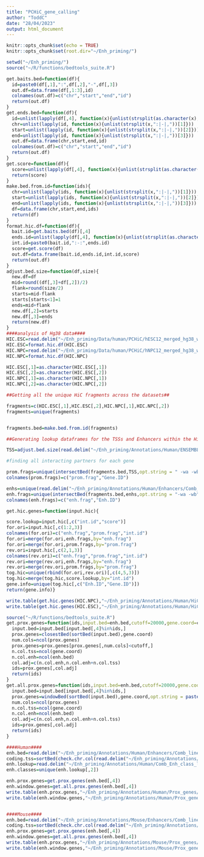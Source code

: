 ```yaml
---
title: "PCHiC_gene_calling"
author: "ToddC"
date: "28/04/2023"
output: html_document
---
```


```r
knitr::opts_chunk$set(echo = TRUE)
knitr::opts_chunk$set(root.dir="~/Enh_priming/")
```


```r
setwd("~/Enh_priming/")
source("~/R/functions/bedtools_suite.R")

get.baits.bed=function(df){
  id=paste0(df[,1],":",df[,2],"-",df[,3])
  out.df=data.frame(df[,1:3],id)
  colnames(out.df)=c("chr","start","end","id")
  return(out.df)
}
get.ends.bed=function(df){
  id=unlist(lapply(df[,4], function(x){unlist(strsplit(as.character(x),","))[1]}))
  chr=unlist(lapply(id, function(x){unlist(strsplit(x,":|-|,"))[1]}))
  start=unlist(lapply(id, function(x){unlist(strsplit(x,":|-|,"))[2]}))
  end=unlist(lapply(id, function(x){unlist(strsplit(x,":|-|,"))[3]}))
  out.df=data.frame(chr,start,end,id)
  colnames(out.df)=c("chr","start","end","id")
  return(out.df)
}
get.score=function(df){
  score=unlist(lapply(df[,4], function(x){unlist(strsplit(as.character(x),","))[2]}))
  return(score)
}
make.bed.from.id=function(ids){
  chr=unlist(lapply(ids, function(x){unlist(strsplit(x,":|-|,"))[1]}))
  start=unlist(lapply(ids, function(x){unlist(strsplit(x,":|-|,"))[2]}))
  end=unlist(lapply(ids, function(x){unlist(strsplit(x,":|-|,"))[3]}))
  df=data.frame(chr,start,end,ids)
  return(df)
}
format.hic.df=function(df){
  bait.id=get.baits.bed(df)[,4]
  ends.id=unlist(lapply(df[,4], function(x){unlist(strsplit(as.character(x),","))[1]}))
  int.id=paste0(bait.id,":-:",ends.id)
  score=get.score(df)
  out.df=data.frame(bait.id,ends.id,int.id,score)
  return(out.df)
}
adjust.bed.size=function(df,size){
  new.df=df
  mid=round((df[,3]+df[,2])/2)
  flank=round(size/2)
  starts=mid-flank
  starts[starts<1]=1
  ends=mid+flank
  new.df[,2]=starts
  new.df[,3]=ends
  return(new.df)
}
####analysis of Hg38 data####
HIC.ESC=read.delim("~/Enh_priming/Data/human/PCHiC/hESC12_merged_hg38_washU.txt",h=F)
HIC.ESC=format.hic.df(HIC.ESC)
HIC.NPC=read.delim("~/Enh_priming/Data/human/PCHiC/hNPC12_merged_hg38_washU.txt",h=F)
HIC.NPC=format.hic.df(HIC.NPC)

HIC.ESC[,1]=as.character(HIC.ESC[,1])
HIC.ESC[,2]=as.character(HIC.ESC[,2])
HIC.NPC[,1]=as.character(HIC.NPC[,1])
HIC.NPC[,2]=as.character(HIC.NPC[,2])

##Getting all the unique HiC fragments across the datasets##

fragments=c(HIC.ESC[,1],HIC.ESC[,2],HIC.NPC[,1],HIC.NPC[,2])
fragments=unique(fragments)


fragments.bed=make.bed.from.id(fragments)

##Generating lookup dataframes for the TSSs and Enhancers within the HiC fragments##

TSS=adjust.bed.size(read.delim("~/Enh_priming/Annotations/Human/ENSEMBL_all_TSS.txt")[,1:4],200)

#finding all interacting partners for each gene

prom.frags=unique(intersectBed(fragments.bed,TSS,opt.string = " -wa -wb")[,c(4,8)])
colnames(prom.frags)=c("prom.frag","Gene.ID")

enhs=unique(read.delim("~/Enh_priming/Annotations/Human/Enhancers/Comb_lineage_enh_v2.txt",h=F)[,1:4])
enh.frags=unique(intersectBed(fragments.bed,enhs,opt.string = "-wa -wb")[,c(4,8)])
colnames(enh.frags)=c("enh.frag","Enh.ID")

get.hic.genes=function(input.hic){

score.lookup=input.hic[,c("int.id","score")]
for.ori=input.hic[,c(1:2,3)]
colnames(for.ori)=c("enh.frag","prom.frag","int.id")
for.ori=merge(for.ori,enh.frags,by="enh.frag")
for.ori=merge(for.ori,prom.frags,by="prom.frag")
rev.ori=input.hic[,c(2,1,3)]
colnames(rev.ori)=c("enh.frag","prom.frag","int.id")
rev.ori=merge(rev.ori,enh.frags,by="enh.frag")
rev.ori=merge(rev.ori,prom.frags,by="prom.frag")
tog.hic=unique(rbind(for.ori,rev.ori)[,c(4,5,3)])
tog.hic=merge(tog.hic,score.lookup,by="int.id")
gene.info=unique(tog.hic[,c("Enh.ID","Gene.ID")])
return(gene.info)}

write.table(get.hic.genes(HIC.NPC),"~/Enh_priming/Annotations/Human/HiC_genes/hNEC_HiC_genes.txt",sep="\t",col.names = F,row.names = F,quote = F)
write.table(get.hic.genes(HIC.ESC),"~/Enh_priming/Annotations/Human/HiC_genes/hESC_HiC_genes.txt",sep="\t",col.names = F,row.names = F,quote = F)


```



```r
source("~/R/functions/bedtools_suite.R")
get.prox.genes=function(ids,input.bed=enh.bed,cutoff=20000,gene.coord=coding.tss){
  input.bed=input.bed[input.bed[,4]%in%ids,]
  prox.genes=closestBed(sortBed(input.bed),gene.coord)
  num.cols=ncol(prox.genes)
  prox.genes=prox.genes[prox.genes[,num.cols]<cutoff,]
  n.col.tss=ncol(gene.coord)
  n.col.enh=ncol(enh.bed)
  col.adj=c(n.col.enh,n.col.enh+n.col.tss)
  ids=prox.genes[,col.adj]
  return(ids)
}
get.all.prox.genes=function(ids,input.bed=enh.bed,cutoff=20000,gene.coord=coding.tss){
  input.bed=input.bed[input.bed[,4]%in%ids,]
  prox.genes=windowBed(sortBed(input.bed),gene.coord,opt.string = paste0("-w ",cutoff))
  num.cols=ncol(prox.genes)
  n.col.tss=ncol(gene.coord)
  n.col.enh=ncol(enh.bed)
  col.adj=c(n.col.enh,n.col.enh+n.col.tss)
  ids=prox.genes[,col.adj]
  return(ids)
}

####Human####
enh.bed=read.delim("~/Enh_priming/Annotations/Human/Enhancers/Comb_lineage_enh_v2.txt",h=F)
coding.tss=sortBed(check.chr.col(read.delim("~/Enh_priming/Annotations/Human/ENSEMBL_coding_gene_TSS.txt",h=F)))
enh.lookup=read.delim("~/Enh_priming/Annotations/Human/Comb_Enh_class_lookup_v2.txt",h=F)
enh.classes=unique(enh.lookup[,2])

enh.prox.genes=get.prox.genes(enh.bed[,4])
enh.window.genes=get.all.prox.genes(enh.bed[,4])
write.table(enh.prox.genes,"~/Enh_priming/Annotations/Human/Prox_genes/Nearest_gene_20kb.txt",sep="\t",col.names = F,row.names = F,quote = F)
write.table(enh.window.genes,"~/Enh_priming/Annotations/Human/Prox_genes/Proximal_gene_20kb.txt",sep="\t",col.names = F,row.names = F,quote = F)


####Mouse####
enh.bed=read.delim("~/Enh_priming/Annotations/Mouse/Enhancers/Comb_lineage_enhancers.txt",h=F)
coding.tss=sortBed(check.chr.col(read.delim("~/Enh_priming/Annotations/Mouse/mm10_ENSEMBL_coding_gene_TSS.bed",h=F)))
enh.prox.genes=get.prox.genes(enh.bed[,4])
enh.window.genes=get.all.prox.genes(enh.bed[,4])
write.table(enh.prox.genes,"~/Enh_priming/Annotations/Mouse/Prox_genes/Nearest_gene_20kb.txt",sep="\t",col.names = F,row.names = F,quote = F)
write.table(enh.window.genes,"~/Enh_priming/Annotations/Mouse/Prox_genes/Proximal_gene_20kb.txt",sep="\t",col.names = F,row.names = F,quote = F)



```
